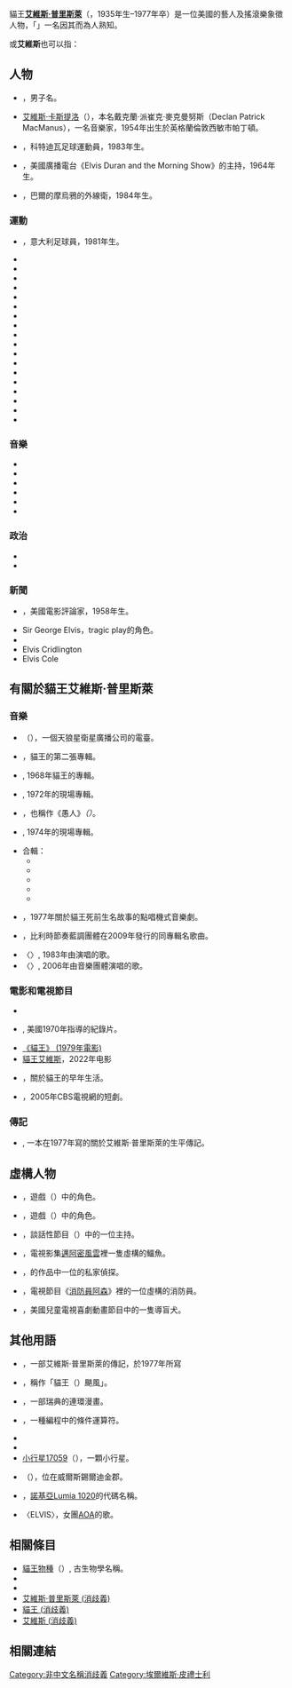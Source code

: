 {{Wiktionary|Elvis}}
{{noteTA
|G1=Show
|1=zh-tw:艾維斯; zh-hk:埃爾維斯; zh-cn:埃尔维斯; 
|2=zh-tw:普里斯萊; zh-hk:皮禮士利; zh-cn:普雷斯利; 
|3=zh-hant:節奏藍調; zh-cn:节奏布鲁斯; 
|4=zh-hant:卡斯提洛; zh-cn:科斯特洛; 
|5=zh-hant:派崔克; zh-cn:帕特里克;
}}
貓王'''[[艾維斯·普里斯萊|艾維斯·普里斯萊]]'''（{{lang|en|Elvis Presley}}，1935年生–1977年卒）是一位美國的藝人及搖滾樂象徵人物，「{{lang|en|Elvis}}」一名因其而為人熟知。

'''{{lang|en|Elvis}}'''或'''艾維斯'''也可以指：
{{TOC right}}

==人物==
*{{link-en|Elvis (名)|Elvis (name)}}，男子名。
*[[艾維斯·卡斯提洛|艾維斯·卡斯提洛]]（{{lang|en|Elvis Costello}}），本名戴克蘭·派崔克·麥克曼努斯（Declan Patrick MacManus），一名音樂家，1954年出生於英格蘭倫敦西敏市帕丁頓。
*{{link-en|Ahyee Aye Elvis|Ahyee Aye Elvis}}，科特迪瓦足球運動員，1983年生。
*{{link-en|Elvis Duran|Elvis Duran}}，美國廣播電台《Elvis Duran and the Morning Show》的主持，1964年生。
*{{link-en|Elvis Dumervil|Elvis Dumervil}}，巴爾的摩烏鴉的外線衛，1984年生。
{{HideH|其他人物}}
===運動===
*{{link-en|Elvis Abbruscato|Elvis Abbruscato}}，意大利足球員，1981年生。
*{{link-en|Elvis Andrus|Elvis Andrus}}
*{{link-en|Elvis Brajković|Elvis Brajković}}
*{{link-en|Elvis Fatović|Elvis Fatović}}
*{{link-en|Elvis Grbac|Elvis Grbac|Elvis Grbac}}
*{{link-en|Elvis Hammond|Elvis Hammond|Elvis Hammond}}
*{{link-en|Elvis Marecos|Elvis Marecos}}
*{{link-en|Elvis Martínez|Elvis Martínez}}
*{{link-en|Elvis Peacock|Elvis Peacock}}
*{{link-en|Elvis J. Perrodin|Elvis J. Perrodin}}
*{{link-en|Élvis Alves Pereira|Élvis Alves Pereira}}
*{{link-en|Elvis Scoria|Elvis Scoria}}
*{{link-en|Elvis Sinosic|Elvis Sinosic}}
*{{link-en|Elvis Trujillo|Elvis Trujillo}}
*{{link-en|Elvis Stojko|Elvis Stojko}}
*{{link-en|Elvis Vermeulen|Elvis Vermeulen}}
*{{link-en|Elvis Merzļikins|Elvis Merzļikins}}
*{{link-en|Elvis Vieira Araújo|Elvis Vieira Araújo}}
*{{link-en|Elvis Khiangte|Elvis Khiangte}}

===音樂===
*{{link-en|Elvis Crespo|Elvis Crespo}}
*{{link-en|DJ Mujava|Elvis Maswanganyi}}
*{{link-en|Elvis Otieno|Elvis Otieno}}
*{{link-en|Elvis Perkins|Elvis Perkins}}
*{{link-en|Elvis J. Kurtovich|Elvis J. Kurtovich}}
*{{link-en|艾維斯·布魯|Elvis Blue|艾維斯·布魯}}

===政治===
*{{link-en|Elvis Schmiedekamp|Elvis Schmiedekamp}}
*{{link-en|Elvis Jacob Stahr, Jr.|Elvis Jacob Stahr, Jr.}}

===新聞===
*{{link-en|艾維斯·米切爾|Elvis Mitchell|艾維斯·米切爾}}，美國電影評論家，1958年生。
*Sir George Elvis，tragic play的角色。
*{{link-en|Elvis "EJ" DiMera|EJ DiMera}}
*Elvis Cridlington
*Elvis Cole
{{HideF}}
==有關於貓王艾維斯·普里斯萊==

===音樂===
*{{link-en|貓王電臺|Elvis Radio|貓王電臺}}（{{lang|en|Elvis Radio}}），一個天狼星衛星廣播公司的電臺。
*{{link-en|Elvis (專輯)|Elvis (album)|《Elvis》 (專輯)}}，貓王的第二張專輯。
*{{link-en|Elvis (NBC電視特別節目)|Elvis (NBC TV Special)|《Elvis (NBC電視特別節目)》}}, 1968年貓王的專輯。
*{{link-en|Elvis: As Recorded at Madison Square Garden|Elvis: As Recorded at Madison Square Garden|《Elvis: As Recorded at Madison Square Garden》}}, 1972年的現場專輯。
*{{link-en|Elvis (1973年專輯)|Elvis (1973 album)|《Elvis》 (1973年專輯)}}，也稱作《愚人》''（{{lang|en|The Fool}}）''。
*{{link-en|Elvis Recorded Live on Stage in Memphis|Elvis Recorded Live on Stage in Memphis|《Elvis Recorded Live on Stage in Memphis》}}, 1974年的現場專輯。
*合輯：
**{{link-en|Elvis: A Legendary Performer Volume 1|Elvis: A Legendary Performer Volume 1|《Elvis: A Legendary Performer Volume 1》}}
**{{link-en|Elvis: A Legendary Performer Volume 2|Elvis: A Legendary Performer Volume 2|《Elvis: A Legendary Performer Volume 2》}}
**{{link-en|Elvis: A Legendary Performer Volume 3|Elvis: A Legendary Performer Volume 3|《Elvis: A Legendary Performer Volume 3》}}
**{{link-en|Elvis: A Legendary Performer Volume 4|Elvis: A Legendary Performer Volume 4|《Elvis: A Legendary Performer Volume 4》}}
**{{link-en|Elvis: Greatest Hits Volume 1|Elvis: Greatest Hits Volume 1|《Elvis: Greatest Hits Volume 1》}}
*{{link-en|Elvis (音樂劇)|Elvis (musical)|《Elvis》 (音樂劇)}}，1977年關於貓王死前生名故事的點唱機式音樂劇。
*{{link-en|Elvis (歌曲)|Elvis (song)|〈Elvis〉 (歌曲)}}，比利時節奏藍調團體{{link-en|Leki|Leki|Leki & The Sweet Mints}}在2009年發行的同專輯名歌曲。
*〈{{lang|en|Elvis}}〉, 1983年由{{link-en|Intaferon|Intaferon}}演唱的歌。
*〈{{lang|en|Elvis}}〉, 2006年由音樂團體{{link-en|These New Puritans|These New Puritans}}演唱的歌。
<!--Elvis	[[Tom_Durden|Tom Durden]]	1977
Elvis	[[Wimp_Factor_14|Wimp Factor 14]]	1992 -->

===電影和電視節目===
*{{link-en|Elvis (1968年電視節目)|Elvis (1968 TV program)|《Elvis》 (1968年電視節目)}}
*{{link-en|Elvis: That's the Way It Is|Elvis: That's the Way It Is|《Elvis: That's the Way It Is》}}, 美國1970年{{link-en|德尼·桑德斯|Denis Sanders|德尼·桑德斯}}指導的紀錄片。
*[[貓王_(1979年電影)|《貓王》 (1979年電影)]]
*[[貓王艾維斯|貓王艾維斯]]，2022年电影
*{{link-en|Elvis (1990年電視劇)|Elvis (1990 TV series)|《Elvis》 (1990年電視劇)}}，關於貓王的早年生活。
*{{link-en|Elvis (短劇)|Elvis (miniseries)|《Elvis》 (短劇)}}，2005年CBS電視網的短劇。

===傳記===
*{{link-en|Elvis: What Happened|Elvis: What Happened|《Elvis: What Happened》}}, 一本{{link-en|史蒂夫·鄧利維|Steve Dunleavy}}在1977年寫的關於艾維斯·普里斯萊的生平傳記。

==虛構人物==
*{{lang|en|Elvis}}，遊戲{{link-en|完美黑暗|Perfect Dark|《完美黑暗》}}（''{{lang|en|Perfect Dark}}''）中的角色。

*{{lang|en|Elvis}}，遊戲{{link-en|神手|God Hand|《神手》}}（''{{lang|en|God Hand}}''）中的角色。
*{{lang|en|Elvis}}，談話性節目{{link-en|狗屋 (脫口秀)|The Dog House (talk show)|《狗屋》}}（''{{lang|en|The Dog House}}''）中的一位主持。
*{{lang|en|Elvis}}，電視影集[[邁阿密風雲|邁阿密風雲]]裡一隻虛構的鱷魚。
*{{lang|en|Elvis Cole}}，{{link-en|Robert Crais|Robert Crais|羅伯特·克雷斯}}的作品中一位的私家偵探。
*{{lang|en|Elvis Cridlington}}，電視節目《[[消防員阿森|消防員阿森]]》裡的一位虛構的消防員。
*{{lang|en|Elvis}}，美國兒童電視喜劇動畫節目{{link-en|Growing Up Fisher|Growing Up Fisher|《Growing Up Fisher》}}中的一隻導盲犬。


==其他用語==
*{{link-en|貓王：怎麼了？|Elvis: What Happened?|《貓王：怎麼了？》}}，一部艾維斯·普里斯萊的傳記，{{link-en|Steve Dunleavy|Steve Dunleavy}}於1977年所寫
*{{link-en|2003年孟菲斯夏日風暴|Memphis Summer Storm of 2003}}，稱作「貓王（{{lang|en|Elvis}}）颶風」。
*{{link-en|Elvis (連環漫畫)|Elvis (comic strip)|《Elvis》 (連環漫畫)}}，一部瑞典的連環漫畫。
*{{link-en|Elvis operator|Elvis operator}}，一種編程中的條件運算符。
*{{link-en|貓王 (直升機)|Elvis (helicopter)}}
*{{link-en|Elvis (文本編輯器)|Elvis (text editor)}}
*[[小行星17059|小行星17059]]（{{lang|en|17059 Elvis}}），一顆小行星。

*{{link-en|貓王岩|Elvis Rock}}（{{lang|en|Elvis Rock}}），位在威爾斯錫爾迪金郡。
*{{lang|en|Elvis}}，[[諾基亞Lumia_1020|諾基亞Lumia 1020]]的代碼名稱。
*〈ELVIS〉，女團[[AOA_(韓國)|AOA]]的歌。

==相關條目==
*[[貓王物種|貓王物種]]（{{lang|en|Elvis taxon}}）, 古生物學名稱。
*{{link-en|Saint Elvis|Saint Elvis}}
*{{link-en|有關或提及艾維斯·普里斯萊的歌曲列表|List of songs about or referencing Elvis Presley}}
*[[艾維斯·普里斯萊_(消歧義)|艾維斯·普里斯萊 (消歧義)]]
*[[貓王_(消歧義)|貓王 (消歧義)]]
*[[艾維斯|艾維斯 (消歧義)]]

==相關連結==
{{url|elvis.com}}
{{disambiguation}}
[[Category:非中文名稱消歧義|Category:非中文名稱消歧義]]
[[Category:埃爾維斯·皮禮士利|Category:埃爾維斯·皮禮士利]]